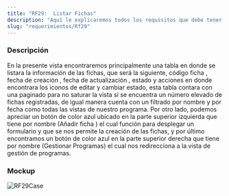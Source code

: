 ```yaml
---
title: "RF29:  Listar Fichas"
description: "Aquí le explicaremos todos los requisitos que debe tener para poder usar nuestro software."
slug: "requerimientos/Rf29"
---
```



<h3>Descripción</h3>
En la presente vista encontraremos principalmente una tabla en donde se listara la
información de las fichas, que será la siguiente, código ficha , fecha de creación
, fecha de actualización , estado y acciones en donde encontrara los iconos de editar
y cambiar estado, esta tabla contara con una paginado para no saturar la vista si
se encuentra un número elevado de fichas registradas, de igual manera cuenta con
un filtrado por nombre y por fecha como todas las vistas de nuestro programa. Por
otro lado, podemos apreciar un botón de color azul ubicado en la parte superior izquierda
que tiene por nombre (Añadir ficha ) el cual función para desplegar un formulario
y que se nos permite la creación de las fichas, y por último encontramos un botón
de color azul en la parte superior derecha que tiene por nombre (Gestionar Programas)
el cual nos redirecciona a la vista de gestión de programas.

<h3>Mockup</h3>
<Image src={RF29Case} alt="RF29Case" width={3148} height={2270} />
